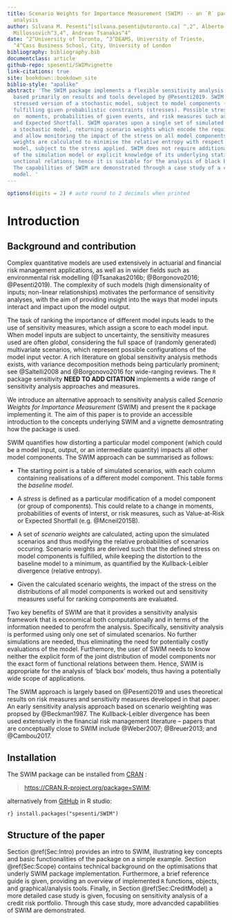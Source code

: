 ```yaml
---
title: Scenario Weights for Importance Measurement (SWIM) -- an `R` package for sensitivity
  analysis
author: Silvana M. Pesenti^[silvana.pesenti@utoronto.ca] ^,2^, Alberto Bettini, Pietro
  Millossovich^3,4^, Andreas Tsanakas^4^
date: ^2^University of Toronto, ^3^DEAMS, University of Trieste,
  ^4^Cass Business School, City, University of London
bibliography: bibliography.bib
documentclass: article
github-repo: spesenti/SWIMvignette
link-citations: true
site: bookdown::bookdown_site
biblio-style: "apalike"
abstract: 'The SWIM package implements a flexible sensitivity analysis framework,
  based primarily on results and tools developed by @Pesenti2019. SWIM provides a
  stressed version of a stochastic model, subject to model components (random variables)
  fulfilling given probabilistic constraints (stresses). Possible stresses can be
  on  moments, probabilities of given events, and risk measures such as Value-at-Risk
  and Expected Shortfall. SWIM oparates upon a single set of simulated scenarios from
  a stochastic model, returning scenario weights which encode the required stress
  and allow monitoring the impact of the stress on all model components. The scenario
  weights are calculated to minimise the relative entropy with respect to the baseline
  model, subject to the stress applied. SWIM does not require additional evaluations
  of the simulation model or explicit knowledge of its underlying statistical anf
  unctional relations; hence it is suitable for the analysis of black box models.
  The capabilities of SWIM are demonstrated through a case study of a credit portfolio
  model. '
---
```


``` r
options(digits = 2) # auto round to 2 decimals when printed
```




# Introduction

## Background and contribution

Complex quantitative models are used extensively in actuarial and financial risk management applications, as well as in wider fields such as environmental risk modelling (@Tsanakas2016b; @Borgonovo2016; @Pesenti2019). The complexity of such models (high dimensionality of inputs; non-linear relationships)  motivates the performance of sensitivity analyses, with the aim of providing insight into the ways that model inputs interact and impact upon the model output. 

The task of ranking the importance of different model inputs leads to the use of sensitivity measures, which assign a score to each model input.
When model inputs are subject to uncertainty, the sensitivity measures used are often *global*, considering the full space of (randomly generated) multivariate scenarios, which represent possible configurations of the model input vector. A rich literature on global sensitivity analysis methods exists, with variance decomposition methods being particularly prominent; see @Saltelli2008 and @Borgonovo2016 for wide-ranging reviews.  The `R` package sensitivity **NEED TO ADD CITATION** implements a wide range of sensitivity analysis approaches and measures.

We introduce an alternative approach to sensitivity analysis called *Scenario Weights for Importance Measurement* (SWIM) and present the `R` package implementing it. The aim of this paper is to provide an accessible introduction to the concepts underlying SWIM and a vignette demosntrating how the package is used.

SWIM quantifies how distorting a particular model component (which could be a model input, output, or an intermediate quantity) impacts all other model components. The SWIM approach can be summarised as follows:

* The starting point is a table of simulated scenarios, with each column containing realisations of a different model component. This table forms the *baseline model*.

* A *stress* is defined as a particular modification of a model component (or group of components). This could relate to a change in moments, probabilities of events of interst, or risk measures, such as Value-at-Risk or Expected Shortfall (e.g. @Mcneil2015B).

* A set of *scenario weights* are calculated, acting upon the simulated scenarios and thus modifying the relative probabilities of scenarios occuring. Scenario weights are derived such that the defined stress on model components is fulfilled, while keeping the distortion to the baseline model to a minimum, as quantified by the Kullback-Leibler divergence (relative entropy).

* Given the calculated scenario weights, the impact of the stress on the distributions of all model components is worked out and sensitivity measures useful for ranking compoments are evaluated. 

Two key benefits of SWIM are that it provides a sensitivity analysis framework that is economical both computationally and in terms of the information needed to perofrm the analysis. Specifically, sensitivity analysis is performed using only one set of simulated scenarios. No further simulations are needed, thus eliminating the need for potentially costly evaluations of the model. Furthemore, the user of SWIM needs to know neither the explicit form of the joint distribution of model components nor the exact form of functional relations between them. Hence, SWIM is appropriate for the analysis of 'black box' models, thus having a potentially wide scope of applications. 

The SWIM approach is largely based on @Pesenti2019 and uses theoretical results on risk measures and sensitivity measures developed in that paper. An early sensitivity analysis approach based on scenario weighting was propsed by @Beckman1987. The Kullback-Leibler divergence has been used extensively in the financial risk management literature -- papers that are conceptually close to SWIM include @Weber2007; @Breuer2013; and @Cambou2017.





## Installation

The SWIM package can be installed from [CRAN](https://CRAN.R-project.org/package=SWIM) :

> 
<https://CRAN.R-project.org/package=SWIM>;

alternatively from [GitHub](https://github.com/spesenti/SWIM) in R studio:


``` r}
install.packages("spesenti/SWIM")
```


## Structure of the paper

Section \@ref(Sec:Intro) provides an intro to SWIM, illustrating key concepts and basic functionalities of the package on a simple example. Section 
\@ref(Sec:Scope) contains technical background on the optimisations that underly SWIM package implementation. Furthermore, a brief reference guide is given, providing an overview of implemented `R` functions, objects, and graphical/analysis tools.  Finally, in Section \@ref(Sec:CreditModel) a more detailed case study is given, focusing on sensitivity analysis of a credit risk portfolio. Through this case study, more advancded capabilities of SWIM are demonstrated.



